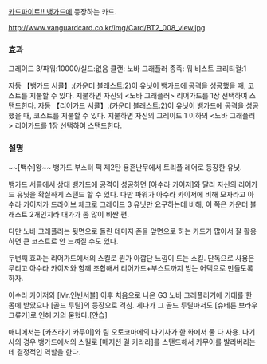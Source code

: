 [[카드파이트!! 뱅가드]]에 등장하는 카드.

http://www.vanguardcard.co.kr/img/Card/BT2_008_view.jpg

=== 효과 ===
그레이드 3/파워:10000/실드:없음
클랜: 노바 그래플러
종족: 워 비스트
크리티컬:1

자동 【뱅가드 서클】:(카운터 블래스트:2)이 유닛이 뱅가드에 공격을 성공했을 때, 코스트를 지불할 수 있다. 지불하면 자신의 <노바 그래플러> 리어가드를 1장 선택하여 스탠드한다.
자동 【리어가드 서클】:(카운터 블래스트:2)이 유닛이 뱅가드에 공격을 성공했을 때, 코스트를 지불할 수 있다. 지불하면 자신의 그레이드 1 이하의 <노바 그래플러> 리어가드를 1장 선택하여 스탠드한다.

=== 설명 ===

~~[백수]왕~~
뱅가드 부스터 팩 제2탄 용혼난무에서 트리플 레어로 등장한 유닛.

뱅가드 서클에서 상대 뱅가드에 공격이 성공하면 [아수라 카이저]와 달리 자신의 리어가드 유닛을 확실하게 스탠드 할 수 있다. 다만 파워가 아수라 카이저에 비해 모자라고 아수라 카이저가 드라이브 체크로 그레이드 3 유닛만 요구하는데 비해, 이 쪽은 카운터 블래스트 2개인지라 대가가 좀 많이 비싼 편.

다만 노바 그래플러는 뒷면으로 돌린 데미지 존을 앞면으로 하는 카드가 많아서 잘 활용하면 큰 코스트로 안 느껴질 수도 있다.

두번째 효과는 리어가드에서의 스킬로 뭔가 아깝단 느낌이 드는 스킬. 단독으로 사용은 무리고 아수라 카이저와 함께 조합해서 리어가드+부스트까지 받는 어택으로 만들도록 하자.

아수라 카이저와 [Mr.인빈서블] 이후 처음으로 나온 G3 노바 그래플러기에 기대를 한 몸에 받았으나 [골드 루틸]의 등장으로 격침. 게다가 그 골드 루틸마저도 [슈테른 브라우크류거]로 인해 거의 묻혔다.[안습]

애니에서는 [카츠라기 카무이]와 팀 오토코마에의 나기사가 한 화에서 둘 다 사용. 나기사의 경우 뱅가드에서의 스킬로 [매지션 걸 키라라]를 스탠드해서 카무이를 발라버리는데 결정적인 역할을 한다. 
